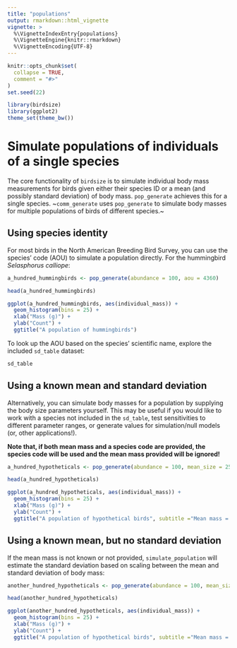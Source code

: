```yaml
---
title: "populations"
output: rmarkdown::html_vignette
vignette: >
  %\VignetteIndexEntry{populations}
  %\VignetteEngine{knitr::rmarkdown}
  %\VignetteEncoding{UTF-8}
---
```


```r
knitr::opts_chunk$set(
  collapse = TRUE,
  comment = "#>"
)
set.seed(22)
```

```r
library(birdsize)
library(ggplot2)
theme_set(theme_bw())
```

# Simulate populations of individuals of a single species

The core functionality of `birdsize` is to simulate individual body mass measurements for birds given either their species ID or a mean (and possibly standard deviation) of body mass. `pop_generate` achieves this for a single species. ~`comm_generate` uses `pop_generate` to simulate body masses for multiple populations of birds of different species.~


## Using species identity

For most birds in the North American Breeding Bird Survey, you can use the species' code (AOU) to simulate a population directly. For the hummingbird _Selasphorus calliope_: 

```r

a_hundred_hummingbirds <- pop_generate(abundance = 100, aou = 4360)

head(a_hundred_hummingbirds)

ggplot(a_hundred_hummingbirds, aes(individual_mass)) + 
  geom_histogram(bins = 25) +
  xlab("Mass (g)") +
  ylab("Count") +
  ggtitle("A population of hummingbirds") 

```

To look up the AOU based on the species' scientific name, explore the included `sd_table` dataset:

```r
sd_table

```

## Using a known mean and standard deviation

Alternatively, you  can simulate body masses for a population by supplying the body size parameters yourself. This may be useful if you would like to work with a species not included in the `sd_table`, test sensitivities to different parameter ranges, or generate values for simulation/null models (or, other applications!). 

**Note that, if both mean mass and a species code are provided, the species code will be used and the mean mass provided will be ignored!**

```r

a_hundred_hypotheticals <- pop_generate(abundance = 100, mean_size = 25, sd_size = 3)

head(a_hundred_hypotheticals)

ggplot(a_hundred_hypotheticals, aes(individual_mass)) + 
  geom_histogram(bins = 25) +
  xlab("Mass (g)") +
  ylab("Count") +
  ggtitle("A population of hypothetical birds", subtitle ="Mean mass = 25 g\nStandard deviation = 3") 


```

## Using a known mean, but no standard deviation

If the mean mass is not known or not provided, `simulate_population` will estimate the standard deviation based on scaling between the mean and standard deviation of body mass:


```r


another_hundred_hypotheticals <- pop_generate(abundance = 100, mean_size = 25)

head(another_hundred_hypotheticals)

ggplot(another_hundred_hypotheticals, aes(individual_mass)) + 
  geom_histogram(bins = 25) +
  xlab("Mass (g)") +
  ylab("Count") +
  ggtitle("A population of hypothetical birds", subtitle ="Mean mass = 25 g\nStandard deviation = 1.74") 


```

